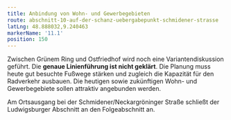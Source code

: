 ```yaml
---
title: Anbindung von Wohn- und Gewerbegebieten
route: abschnitt-10-auf-der-schanz-uebergabepunkt-schmidener-strasse
latLng: 48.888032,9.240463
markerName: '11.1'
position: 150
---
```

Zwischen Grünem Ring und Ostfriedhof wird noch eine Variantendiskussion geführt. Die **genaue Linienführung ist nicht geklärt**. Die Planung muss heute gut besuchte Fußwege stärken und zugleich die Kapazität für den Radverkehr ausbauen. Die heutigen sowie zukünftigen Wohn- und Gewerbegebiete sollen attraktiv angebunden werden.

Am Ortsausgang bei der Schmidener/Neckargröninger Straße schließt der Ludwigsburger Abschnitt an den Folgeabschnitt an.
